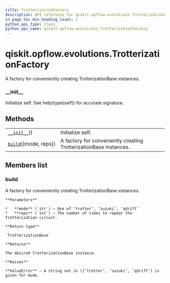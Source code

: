 ```yaml
---
title: TrotterizationFactory
description: API reference for qiskit.opflow.evolutions.TrotterizationFactory
in_page_toc_min_heading_level: 1
python_api_type: class
python_api_name: qiskit.opflow.evolutions.TrotterizationFactory
---
```


# qiskit.opflow\.evolutions.TrotterizationFactory

<Class id="qiskit.opflow.evolutions.TrotterizationFactory" isDedicatedPage={true} github="https://github.com/qiskit/qiskit/tree/stable/0.17/qiskit/opflow/evolutions/trotterizations/trotterization_factory.py" signature="TrotterizationFactory" modifiers="class">
  A factory for conveniently creating TrotterizationBase instances.

  ### \_\_init\_\_

  <Function id="qiskit.opflow.evolutions.TrotterizationFactory.__init__" signature="__init__()">
    Initialize self. See help(type(self)) for accurate signature.
  </Function>

  ## Methods

  |                                                                                                                                        |                                                                   |
  | -------------------------------------------------------------------------------------------------------------------------------------- | ----------------------------------------------------------------- |
  | [`__init__`](#qiskit.opflow.evolutions.TrotterizationFactory.__init__ "qiskit.opflow.evolutions.TrotterizationFactory.__init__")()     | Initialize self.                                                  |
  | [`build`](#qiskit.opflow.evolutions.TrotterizationFactory.build "qiskit.opflow.evolutions.TrotterizationFactory.build")(\[mode, reps]) | A factory for conveniently creating TrotterizationBase instances. |

  ## Members list

  ### build

  <Function id="qiskit.opflow.evolutions.TrotterizationFactory.build" signature="build(mode='trotter', reps=1)" modifiers="static">
    A factory for conveniently creating TrotterizationBase instances.

    **Parameters**

    *   **mode** (`str`) – One of ‘trotter’, ‘suzuki’, ‘qdrift’
    *   **reps** (`int`) – The number of times to repeat the Trotterization circuit.

    **Return type**

    `TrotterizationBase`

    **Returns**

    The desired TrotterizationBase instance.

    **Raises**

    **ValueError** – A string not in \[‘trotter’, ‘suzuki’, ‘qdrift’] is given for mode.
  </Function>
</Class>

